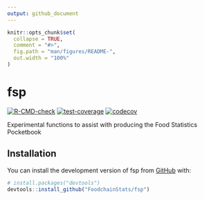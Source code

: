 ```yaml
---
output: github_document
---
```


<!-- README.md is generated from README.Rmd. Please edit that file -->

```r
knitr::opts_chunk$set(
  collapse = TRUE,
  comment = "#>",
  fig.path = "man/figures/README-",
  out.width = "100%"
)
```

# fsp

<!-- badges: start -->
[![R-CMD-check](https://github.com/FoodchainStats/fsp/actions/workflows/R-CMD-check.yaml/badge.svg)](https://github.com/FoodchainStats/fsp/actions/workflows/R-CMD-check.yaml)
[![test-coverage](https://github.com/FoodchainStats/fsp/actions/workflows/test-coverage.yaml/badge.svg)](https://github.com/FoodchainStats/fsp/actions/workflows/test-coverage.yaml)
[![codecov](https://codecov.io/gh/FoodchainStats/fsp/graph/badge.svg?token=ZEQFI1QMNX)](https://codecov.io/gh/FoodchainStats/fsp)
<!-- badges: end -->

Experimental functions to assist with producing the Food Statistics Pocketbook

## Installation

You can install the development version of fsp from [GitHub](https://github.com/) with:

``` r
# install.packages("devtools")
devtools::install_github("FoodchainStats/fsp")
```

